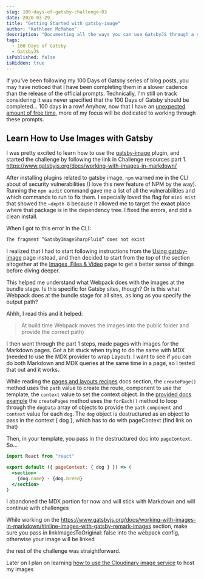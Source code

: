 ```yaml
---
slug: 100-days-of-gatsby-challenge-03
date: 2020-03-29
title: "Getting Started with gatsby-image"
author: "Kathleen McMahon"
description: "Documenting all the ways you can use GatsbyJS through a set of challenges."
tags:
  - 100 Days of Gatsby
  - GatsbyJS
isPublished: false
isHidden: true
---
```


If you've been following my 100 Days of Gatsby series of blog posts, you may have noticed that I have been completing them in a slower cadence than the release of the official prompts. Technically, I'm still on track considering it was never specified that the 100 Days of Gatsby should be completed... 100 days in a row! Anyhow, now that I have an [unexpected amount of free time](/write/well-that-was-unexpected/), more of my focus will be dedicated to working through these prompts.

## Learn How to Use Images with Gatsby

I was pretty excited to learn how to use the [gatsby-image](https://www.gatsbyjs.org/blog/100days/gatsby-image) plugin, and started the challenge by following the link in Challenge resources part 1.
https://www.gatsbyjs.org/docs/working-with-images-in-markdown/

After installing plugins related to gatsby image, `npm` warned me in the CLI about of security vulnerabilities (I love this new feature of NPM by the way). Running the `npm audit` command gave me a list of all the vulnerabilities and which commands to run to fix them. I especially loved the flag for `mini mist` that showed the `—depth 8` because it allowed me to target the **exact** place where that package is in the dependency tree. I fixed the errors, and did a clean install.

When I got to this error in the CLI:

```bash
The fragment “GatsbyImageSharpFluid” does not exist
```

I realized that I had to start following instructions from the [Using gatsby-image](https://www.gatsbyjs.org/docs/using-gatsby-image/) page instead, and then decided to start from the top of the section altogether at the [Images, Files & Video](https://www.gatsbyjs.org/docs/images-and-files/) page to get a better sense of things before diving deeper.

This helped me understand what Webpack does with the images at the bundle stage. Is this specific for Gatsby sites, though? Or is this what Webpack does at the bundle stage for all sites, as long as you specify the output path?

Ahhh, I read this and it helped:

> At build time Webpack moves the images into the public folder and provide the correct path)

I then went through the part 1 steps, made pages with images for the Markdown pages. Got a bit stuck when trying to do the same with MDX (needed to use the MDX provider to wrap Layout). I want to see if you can do both Markdown and MDX queries at the same time in a page, so I tested that out and it works.

While reading the [pages and layouts recipes](https://www.gatsbyjs.org/docs/recipes/pages-layouts/#creating-pages-automatically) docs section, the `createPage()` method uses the `path` value to create the route, component to use the template, the `context` value to set the context object. In the [provided docs example](https://www.gatsbyjs.org/docs/recipes/pages-layouts/#directions-3) the `createPages` method uses the `forEach()` method to loop through the `dogData` array of objects to provide the `path` `component` and `context` value for each `dog`. The `dog` object is destructured as an object to pass in the context { dog }, which has to do with pageContext (find link on that)

Then, in your template, you pass in the destructured doc into `pageContext`. So…

```jsx
import React from "react"

export default ({ pageContext: { dog } }) => (
  <section>
    {dog.name} - {dog.breed}
  </section>
)
```

I abandoned the MDX portion for now and will stick with Markdown and will continue with challenges

While working on the https://www.gatsbyjs.org/docs/working-with-images-in-markdown/#inline-images-with-gatsby-remark-images section, make sure you pass in linkImagesToOriginal: false
into the webpack config, otherwise your image will be linked

the rest of the challenge was straightforward.

Later on I plan on learning [how to use the Cloudinary image service](https://www.gatsbyjs.org/docs/using-cloudinary-image-service/) to host my images
